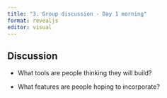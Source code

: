 ```yaml
---
title: "3. Group discussion - Day 1 morning"
format: revealjs
editor: visual
---
```


## Discussion

-   What tools are people thinking they will build?

-   What features are people hoping to incorporate?
